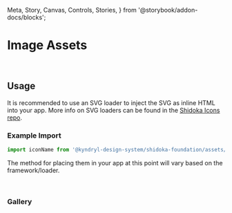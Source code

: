   Meta,
  Story,
  Canvas,
  Controls,
  Stories,
} from '@storybook/addon-docs/blocks';

<Meta title="Foundation/Icons" of={AssetsStories} />

# Image Assets

<br />

## Usage

It is recommended to use an SVG loader to inject the SVG as inline HTML into your app. More info on SVG loaders can be found in the [Shidoka Icons repo](https://github.com/kyndryl-design-system/shidoka-icons?tab=readme-ov-file#set-up-an-svg-inline-loader).

### Example Import

```js
import iconName from '@kyndryl-design-system/shidoka-foundation/assets/svg/<filename>';
```

The method for placing them in your app at this point will vary based on the framework/loader.

<br />

### Gallery

<Stories />

